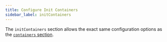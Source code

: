```yaml
---
title: Configure Init Containers
sidebar_label: initContainers
---
```


The `initContainers` section allows the exact same configuration options as the [`containers` section](../configuration/containers.mdx).

